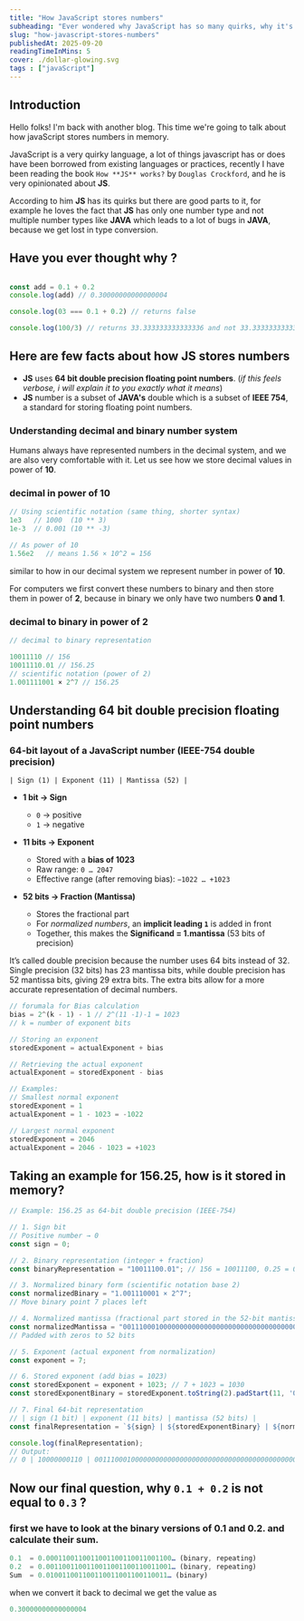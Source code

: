 ```yaml
---
title: "How JavaScript stores numbers"
subheading: "Ever wondered why JavaScript has so many quirks, why it's always surrounded by controversies, and why the language seems full of issues?"
slug: "how-javascript-stores-numbers"
publishedAt: 2025-09-20
readingTimeInMins: 5
cover: ./dollar-glowing.svg
tags : ["javaScript"]
---
```



## Introduction

Hello folks! I'm back with another blog. This time we're going to talk about how javaScript stores numbers in memory.

JavaScript is a very quirky language, a lot of things javascript has or does have been borrowed from existing languages or 
practices, recently I have been reading the book `How **JS** works?` by `Douglas Crockford`, and he is very opinionated about **JS**.

According to him **JS** has its quirks but there are good parts to it, for example he loves the fact that **JS** has only one number type
 and not multiple number types like **JAVA** which leads to a lot of bugs in **JAVA**, because we get lost in type conversion.


## Have you ever thought why ? 
```js

const add = 0.1 + 0.2
console.log(add) // 0.30000000000000004

console.log(03 === 0.1 + 0.2) // returns false

console.log(100/3) // returns 33.333333333333336 and not 33.33333333333333

```


## Here are few facts about how **JS** stores numbers
- **JS** uses **64 bit double precision floating point numbers**. (*if this feels verbose, i will explain it to you exactly what it means*)
- **JS** number is a subset of **JAVA's** double which is a subset of **IEEE 754**, a standard for storing floating point numbers.

### Understanding decimal and binary number system

Humans always have represented numbers in the decimal system, and we are also very comfortable with it. 
Let us see how we store decimal values in power of **10**.

### decimal in power of 10
```js
// Using scientific notation (same thing, shorter syntax)
1e3   // 1000  (10 ** 3)
1e-3  // 0.001 (10 ** -3)

// As power of 10
1.56e2   // means 1.56 × 10^2 = 156
```


similar to how in our decimal system we represent number in power of **10**.

For computers we first convert these numbers to binary 
and then store them in power of **2**, because in binary we only have two numbers **0 and 1**. 

### decimal to binary in power of 2 

```js
// decimal to binary representation

10011110 // 156
10011110.01 // 156.25 
// scientific notation (power of 2)
1.001111001 × 2^7 // 156.25

```


## Understanding 64 bit double precision floating point numbers

### 64-bit layout of a JavaScript number (IEEE-754 double precision)

```mathemathica
| Sign (1) | Exponent (11) | Mantissa (52) |

```

- **1 bit → Sign**  
  - `0` → positive  
  - `1` → negative  

- **11 bits → Exponent**  
  - Stored with a **bias of 1023**  
  - Raw range: `0 … 2047`  
  - Effective range (after removing bias): `−1022 … +1023`

- **52 bits → Fraction (Mantissa)**  
  - Stores the fractional part  
  - For *normalized numbers*, an **implicit leading `1`** is added in front  
  - Together, this makes the **Significand = 1.mantissa** (53 bits of precision)  


<Note type="tip" title="Important Information">
It’s called double precision because the number uses 64 bits instead of 32.
Single precision (32 bits) has 23 mantissa bits, while double precision has 52 mantissa bits, giving 29 extra bits.
The extra bits allow for a more accurate representation of decimal numbers.
</Note>


```js
// forumala for Bias calculation
bias = 2^(k - 1) - 1 // 2^(11 -1)-1 = 1023 
// k = number of exponent bits

// Storing an exponent
storedExponent = actualExponent + bias

// Retrieving the actual exponent
actualExponent = storedExponent - bias

// Examples:
// Smallest normal exponent
storedExponent = 1
actualExponent = 1 - 1023 = -1022

// Largest normal exponent
storedExponent = 2046
actualExponent = 2046 - 1023 = +1023
```


## Taking an example for 156.25, how is it stored in memory?

```js
// Example: 156.25 as 64-bit double precision (IEEE-754)

// 1. Sign bit
// Positive number → 0
const sign = 0;

// 2. Binary representation (integer + fraction)
const binaryRepresentation = "10011100.01"; // 156 = 10011100, 0.25 = 0.01

// 3. Normalized binary form (scientific notation base 2)
const normalizedBinary = "1.001110001 × 2^7"; 
// Move binary point 7 places left

// 4. Normalized mantissa (fractional part stored in the 52-bit mantissa)
const normalizedMantissa = "0011100010000000000000000000000000000000000000000000";
// Padded with zeros to 52 bits

// 5. Exponent (actual exponent from normalization)
const exponent = 7;

// 6. Stored exponent (add bias = 1023)
const storedExponent = exponent + 1023; // 7 + 1023 = 1030
const storedExponentBinary = storedExponent.toString(2).padStart(11, '0'); // 11 bits

// 7. Final 64-bit representation
// | sign (1 bit) | exponent (11 bits) | mantissa (52 bits) |
const finalRepresentation = `${sign} | ${storedExponentBinary} | ${normalizedMantissa}`;

console.log(finalRepresentation);
// Output:
// 0 | 10000000110 | 0011100010000000000000000000000000000000000000000000
```

## Now our final question, why `0.1 + 0.2` is not equal to `0.3` ?

### first we have to look at the binary versions of **0.1** and **0.2**. and calculate their sum.

```js
0.1  = 0.0001100110011001100110011001100… (binary, repeating)
0.2  = 0.0011001100110011001100110011001… (binary, repeating)
Sum  = 0.010011001100110011001100110011… (binary)
```
when we convert it back to decimal we get the value as 

```js
0.30000000000000004
```








